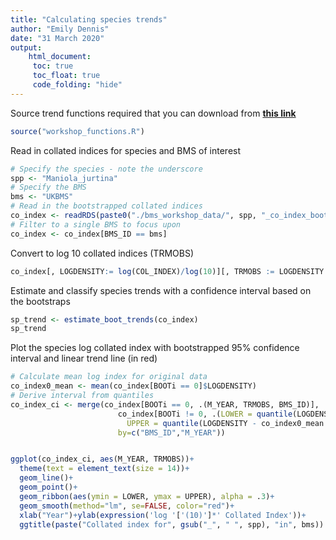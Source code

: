 ```yaml
---
title: "Calculating species trends"
author: "Emily Dennis"
date: "31 March 2020"
output: 
    html_document:
     toc: true
     toc_float: true
     code_folding: "hide"
---
```



Source trend functions required that you can download from [**this link**](workshop_functions.R)

``` r
source("workshop_functions.R")
```


Read in collated indices for species and BMS of interest
``` r
# Specify the species - note the underscore
spp <- "Maniola_jurtina"
# Specify the BMS
bms <- "UKBMS"
# Read in the bootstrapped collated indices
co_index <- readRDS(paste0("./bms_workshop_data/", spp, "_co_index_boot.rds"))
# Filter to a single BMS to focus upon
co_index <- co_index[BMS_ID == bms]
```

Convert to log 10 collated indices (TRMOBS) 
``` r
co_index[, LOGDENSITY:= log(COL_INDEX)/log(10)][, TRMOBS := LOGDENSITY - mean(LOGDENSITY) + 2, by = .(BOOTi)]
```

Estimate and classify species trends with a confidence interval based on the bootstraps
``` r
sp_trend <- estimate_boot_trends(co_index)
sp_trend
```


Plot the species log collated index with bootstrapped 95% confidence interval and linear trend line (in red)
``` r
# Calculate mean log index for original data
co_index0_mean <- mean(co_index[BOOTi == 0]$LOGDENSITY)
# Derive interval from quantiles
co_index_ci <- merge(co_index[BOOTi == 0, .(M_YEAR, TRMOBS, BMS_ID)],
                        co_index[BOOTi != 0, .(LOWER = quantile(LOGDENSITY - co_index0_mean + 2, 0.025),
                          UPPER = quantile(LOGDENSITY - co_index0_mean + 2, 0.975)), by = .(BMS_ID, M_YEAR)],
                        by=c("BMS_ID","M_YEAR"))


ggplot(co_index_ci, aes(M_YEAR, TRMOBS))+
  theme(text = element_text(size = 14))+
  geom_line()+
  geom_point()+
  geom_ribbon(aes(ymin = LOWER, ymax = UPPER), alpha = .3)+
  geom_smooth(method="lm", se=FALSE, color="red")+
  xlab("Year")+ylab(expression('log '['(10)']*' Collated Index'))+
  ggtitle(paste("Collated index for", gsub("_", " ", spp), "in", bms))

```
